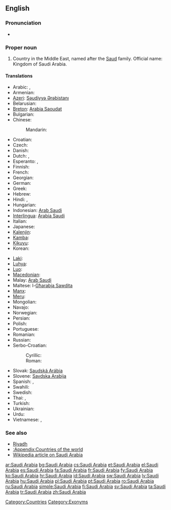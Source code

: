 ==English==
{{wikipedia}}

===Pronunciation===
* {{audio|en-us-Saudi Arabia.ogg|Audio (US)}}

===Proper noun===
{{en-proper noun|sg=[[Saudi]] [[Arabia]]}}

# Country in the Middle East, named after the [[Saud]] family. Official name: Kingdom of Saudi Arabia.

====Translations====
{{trans-top|country in the Middle East}}
* Arabic: {{t-|ar|السعودية|f|tr=al-sa3udíyya}}, {{t-|ar|المملكة العربية السعودية|f|tr=al-mamlaka al-3arabíyya al-sa3udíyya}}
* Armenian: {{t-|hy|Սաուդյան Արաբիա|tr=Saudyan Arabia}}
* [[Azeri]]: [[Səudiyyə Ərəbistanı]]
* Belarusian: {{t|be|Саудаўская Аравія|f|tr=Saúdaŭskaja Arávija|xs=Belarusian}}
* [[Breton]]: [[Arabia Saoudat]]
* Bulgarian: {{t+|bg|Саудитка Арабия|f|tr=Saúditka Arábija}}
* Chinese:
*: Mandarin: {{t-|cmn|沙特阿拉伯|tr=Shātè-Ālābó|sc=Hani}}
* Croatian: {{t+|hr|Saudijska Arabija|f}}
* Czech: {{t-|cs|Saúdská Arábie|f}}
* Danish: {{t-|da|Saudi-Arabien}}
* Dutch: {{t+|nl|Saudi-Arabië}}, {{t+|nl|Saoedi-Arabië}}
* Esperanto: {{t|eo|Saudarabio}}, {{t|eo|Saud-Arabio}}
* Finnish: {{t+|fi|Saudi-Arabia}}
* French: {{t+|fr|Arabie Saoudite|f}}
* Georgian: {{t|ka|საუდის არაბეთი|tr=saudis arabeti|sc=Geor|xs=Georgian}}
* German: {{t+|de|Saudi-Arabien|n}}
* Greek: {{t+|el|Σαουδική Αραβία|f|tr=Saoudikí Aravía}}
* Hebrew: {{t|he|ערב הסעודית|f|tr=‘Aráv ha-Sa’udít}}
* Hindi: {{t|hi|सऊदी अरब|tr=saūdī arab|xs=Hindi}}, {{t|hi|सउदी अरब|tr=sa'udī arab|xs=Hindi}}
* Hungarian: {{t+|hu|Szaúd-Arábia}}
* Indonesian: [[Arab Saudi]]
* [[Interlingua]]: [[Arabia Saudi]]
* Italian: {{t+|it|Arabia Saudita|f}}
* Japanese: {{t-|ja|サウジアラビア|tr=Sauji-Arabia}}
* [[Kalenjin]]: {{tø|kln|Saudi Arabia}}
* [[Kamba]]: {{tø|kam|Saudi Arabia}}
* [[Kikuyu]]: {{tø|ki|Saudi Arabia}}
* Korean: {{t+|ko|사우디아라비아|tr=Saudi-Arabia|sc=Hang}}
{{trans-mid}}
* [[Laki]]: {{tø|lki|Saudi Arabia}}
* [[Luhya]]: {{tø|luy|Saudi Arabia}}
* [[Luo]]: {{tø|luo|Saudi Arabia}}
* [[Macedonian]]: {{t|mk|Саудиска Арабија|f|tr=Saúdiska Arábija}}
* Malay: [[Arab Saudi]]
* Maltese: l-[[Għarabja Sawdita]]
* [[Manx]]: {{t|gv|Araab Saudi|alt=Yn Araab Saudi}}
* [[Meru]]: {{tø|mer|Saudi Arabia}}
* Mongolian: {{t|mn|Саудын Араб|tr=Saudyn Arab|sc=Cyrl|xs=Mongolian}}
* Navajo: {{tø|nv|Ásáí Bikéyah Saʼoodí}}
* Norwegian: {{t+|no|Saudi-Arabia}}
* Persian: {{t+|fa|عربستان سعودی|tr=‘arebistān sa‘ūdī}}
* Polish: {{t+|pl|Arabia Saudyjska}}
* Portuguese: {{t+|pt|Arábia Saudita|f}}
* Romanian: {{t+|ro|Arabia Saudită|f}}
* Russian: {{t-|ru|Саудовская Аравия|f|tr=Saúdovskaja Arávija}}
* Serbo-Croatian:
*: Cyrillic: {{t|sh|Саудијска Арабија|f|sc=Cyrl|xs=Serbo-Croatian}}
*: Roman: {{t|sh|Saudijska Arabija|f|sc=Latn|xs=Serbo-Croatian}}
* Slovak: [[Saudská Arábia]] {{f}}
* Slovene: [[Savdska Arabija]] {{f}}
* Spanish: {{t+|es|Arabia Saudí|f}}, {{t+|es|Arabia Saudita|f}}
* Swahili: {{t+|sw|saudi arabia|xs=Swahili}}
* Swedish: {{t+|sv|Saudiarabien}}
* Thai: {{t|th|ซาอุดีอาระเบีย|tr=saa-ù-dee-aa-rá-bia}}, {{t|th|ประเทศซาอุดีอาระเบีย|tr=bprà-tâyt saa-ù-dee-aa-rá-bia}}
* Turkish: {{t+|tr|Suudi Arabistan}}
* Ukrainian: {{t|uk|Саудівська Аравія|f|tr=Saúdivs'ka Arávija|xs=Ukrainian}}
* Urdu: {{t|ur|سعودی عرب|tr=sa'udī arab|xs=Urdu}}
* Vietnamese: {{t|vi|Ả Rập Saudi|xs=Vietnamese}}, {{t|vi|Ả Rập Xê Út|xs=Vietnamese}}
{{trans-bottom}}

===See also===
* [[Riyadh]]
* [[:Appendix:Countries of the world]]
* [[w:Saudi Arabia|Wikipedia article on Saudi Arabia]]

[[Category:Countries]]
[[Category:Exonyms]]

[[ar:Saudi Arabia]]
[[bg:Saudi Arabia]]
[[cs:Saudi Arabia]]
[[et:Saudi Arabia]]
[[el:Saudi Arabia]]
[[es:Saudi Arabia]]
[[fa:Saudi Arabia]]
[[fr:Saudi Arabia]]
[[fy:Saudi Arabia]]
[[ko:Saudi Arabia]]
[[hr:Saudi Arabia]]
[[id:Saudi Arabia]]
[[sw:Saudi Arabia]]
[[lv:Saudi Arabia]]
[[hu:Saudi Arabia]]
[[pl:Saudi Arabia]]
[[pt:Saudi Arabia]]
[[ro:Saudi Arabia]]
[[ru:Saudi Arabia]]
[[simple:Saudi Arabia]]
[[fi:Saudi Arabia]]
[[sv:Saudi Arabia]]
[[ta:Saudi Arabia]]
[[tr:Saudi Arabia]]
[[zh:Saudi Arabia]]